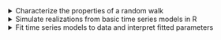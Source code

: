 <details>

<summary>Characterize the properties of a random walk</summary>
-   Define the second order properties of a random walk
-   Define the backward shift operator
-   Use the backward shift operator to state a random walk as a sequence of white noise realizations
-   Define a random walk with drift

</details>





<details>

<summary>Simulate realizations from basic time series models in R </summary>
-   Simulate a random walk
-   Plot a random walk

</details>




<details>

<summary>Fit time series models to data and interpret fitted parameters</summary>
-   Motive the need for differencing in time series analysis
-   Define the difference operator
-   Explain the relationship between the difference operator and the backward shift operator
-   Test whether a series is a random walk using first differences
-   Estimate the drift parameter of a random walk

</details>


